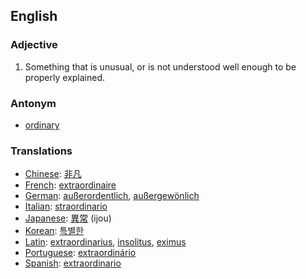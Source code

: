 ==English==

===Adjective===
#Something that is unusual, or is not understood well enough to be properly explained.

===Antonym===
*[[ordinary]]

===Translations===

*[[Chinese]]: [[非凡]]
*[[French]]: [[extraordinaire]]
*[[German]]: [[außerordentlich]], [[außergewönlich]]
*[[Italian]]: [[straordinario]]
*[[Japanese]]: [[異常]] (ijou)
*[[Korean]]: [[특별한]]
*[[Latin]]: [[extraordinarius]], [[insolitus]], [[eximus]]
*[[Portuguese]]: [[extraordinário]]
*[[Spanish]]: [[extraordinario]]